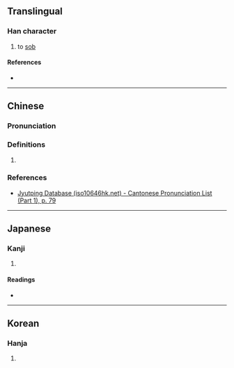 {{character info}}
==Translingual==

===Han character===
{{Han char|rn=30|rad=口|as=07|sn=10|four=66017|canj=RRAU|ids=⿰口邑}}

# to [[sob]]

====References====
* {{Han ref|kx=0192.030|dkj=03700|dj=0411.110|hdz=10630.080|uh=5508|ud=21768|bh=D0FA|bd=53498}}

----

==Chinese==

===Pronunciation===
{{zh-pron
|m=yì
|c=jap1
|cat=
}}

===Definitions===
{{zh-hanzi}}

# {{rfdef|zh|sort=口07}}

===References===
* [http://www.iso10646hk.net/jp/document/download.jsp Jyutping Database (iso10646hk.net) - Cantonese Pronunciation List (Part 1), p. 79]

----

==Japanese==

===Kanji===
{{ja-kanji|grade=|rs=口07}}

# {{rfdef|ja|sort=口07}}

====Readings====
* {{ja-readings|on=[[おう]] (ō), [[ゆう]] (yū)|kun=[[なげく]] (nageku), [[むせぶ]] (musebu)}}

----

==Korean==

===Hanja===
{{ko-hanja|hangeul=[[읍]], [[압]]|rv=eup, ap|mr=ŭp, ap}}

# {{rfdef|ko|sort=口07}}